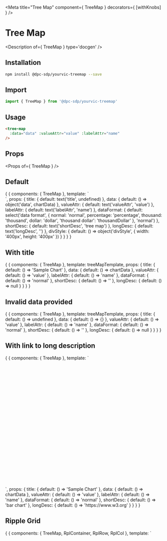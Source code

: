 
<Meta title="Tree Map" component={ TreeMap } decorators={ [withKnobs] } />

# Tree Map

<Description of={ TreeMap } type='docgen' />

## Installation

```bash
npm install @dpc-sdp/yourvic-treemap --save
```

## Import

```javascript
import { TreeMap } from '@dpc-sdp/yourvic-treemap'
```

## Usage

```html
<tree-map
  :data="data" :valueAttr="value" :labelAttr="name"
/>
```

## Props

<Props of={ TreeMap } />

## Default

<Preview>
  <Story name="Default">
    {
      {
        components: { TreeMap },
        template: `
          <div :style="divStyle">
            <tree-map :title="title" :data="data" :valueAttr="valueAttr" :labelAttr="labelAttr" :dataFormat="dataFormat" :shortDesc="shortDesc" :longDesc="longDesc" />
          </div>
        `,
        props: {
          title: {
            default: text('title', undefined)
          },
          data: {
            default: () => object('data', chartData)
          },
          valueAttr: {
            default: text('valueAttr', 'value')
          },
          labelAttr: {
            default: text('labelAttr', 'name')
          },
          dataFormat: {
            default: select('data format', {
              normal: 'normal',
              percentage: 'percentage',
              thousand: 'thousand',
              dollar: 'dollar',
              'thousand dollar': 'thousandDollar'
            }, 'normal')
          },
          shortDesc: {
            default: text('shortDesc', 'tree map')
          },
          longDesc: {
            default: text('longDesc', '')
          },
          divStyle: {
            default: () => object('divStyle', { width: '400px', height: '400px' })
          }
        }
      }
    }
  </Story>
</Preview>

## With title

<Preview>
  <Story name="With title">
    {
      {
       components: { TreeMap },
       template: treeMapTemplate,
       props: {
        title: { default: () => 'Sample Chart' },
        data: { default: () => chartData },
        valueAttr: { default: () => 'value' },
        labelAttr: { default: () => 'name' },
        dataFormat: { default: () => 'normal' },
        shortDesc: { default: () => '' },
        longDesc: { default: () => null }
       }
      }
    }
  </Story>
</Preview>

## Invalid data provided

<Preview>
  <Story name="Invalid data provided">
    {
      {
       components: { TreeMap },
       template: treeMapTemplate,
       props: {
        title: { default: () => undefined },
        data: { default: () => {} },
        valueAttr: { default: () => 'value' },
        labelAttr: { default: () => 'name' },
        dataFormat: { default: () => 'normal' },
        shortDesc: { default: () => '' },
        longDesc: { default: () => null }
       }
      }
    }
  </Story>
</Preview>

## With link to long description

<Preview>
  <Story name="With link to long description">
    {
      {
       components: { TreeMap },
       template: `
        <div style="width: 400px; height: 400px">
          <tree-map :title="title" :data="data" :valueAttr="valueAttr" :labelAttr="labelAttr" :dataFormat="dataFormat" :shortDesc="shortDesc" :longDesc="longDesc" />
        </div>
      `,
       props: {
        title: { default: () => 'Sample Chart' },
        data: { default: () => chartData },
        valueAttr: { default: () => 'value' },
        labelAttr: { default: () => 'name' },
        dataFormat: { default: () => 'normal' },
        shortDesc: { default: () => 'bar chart' },
        longDesc: { default: () => 'https://www.w3.org' }
       }
      }
    }
  </Story>
</Preview>

## Ripple Grid

<Preview>
  <Story name="Ripple Grid">
    {
      {
       components: { TreeMap, RplContainer, RplRow, RplCol },
       template: `
        <RplContainer style="width: 100%">
          <rpl-row>
            <rpl-col cols=1></rpl-col>
            <rpl-col cols=10>
              <div style="width: 100%; height: 100vh">
                <tree-map :title="title" :data="data" :valueAttr="valueAttr" :labelAttr="labelAttr" :dataFormat="dataFormat" />
              </div>
            </rpl-col>
            <rpl-col cols=1></rpl-col>
          </rpl-row>
        </RplContainer>
       `,
       props: {
        title: { default: () => 'Ripple Grid Chart' },
        data: { default: () => chartData },
        valueAttr: { default: () => 'value' },
        labelAttr: { default: () => 'name' },
        dataFormat: { default: () => 'normal' },
        shortDesc: { default: () => '' },
        longDesc: { default: () => null }
       }
      }
    }
  </Story>
</Preview>
